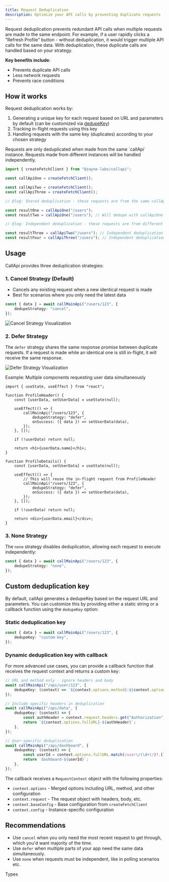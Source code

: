 ```yaml
---
title: Request Deduplication
description: Optimize your API calls by preventing duplicate requests
---
```


Request deduplication prevents redundant API calls when multiple requests are made to the same endpoint. For example, if a user rapidly clicks a "Refresh Profile" button - without deduplication, it would trigger multiple API calls for the same data. With deduplication, these duplicate calls are handled based on your strategy.

**Key benefits include**:

- Prevents duplicate API calls
- Less network requests
- Prevents race conditions

## How it works

Request deduplication works by:

1. Generating a unique key for each request based on URL and parameters by default (can be customized via [dedupeKey](#custom-deduplication-key))
2. Tracking in-flight requests using this key
3. Handling requests with the same key (duplicates) according to your chosen strategy

<Callout type="info">
	Requests are only deduplicated when made from the same `callApi` instance. Requests made from different
	instances will be handled independently.
</Callout>

```ts twoslash title="api.ts"
import { createFetchClient } from "@zayne-labs/callapi";

const callApiOne = createFetchClient();

const callApiTwo = createFetchClient();
const callApiThree = createFetchClient();

// @log: Shared deduplication - these requests are from the same callApi instance, so they will be deduped according to the strategy

const resultOne = callApiOne("/users");
const resultTwo = callApiOne("/users"); // Will dedupe with callApiOne

// @log: Independent deduplication - these requests are from different callApi instances, therefore no deduplication occurs between them

const resultThree = callApiTwo("/users"); // Independent deduplication
const resultFour = callApiThree("/users"); // Independent deduplication
```

## Usage

CallApi provides three deduplication strategies:

### 1. Cancel Strategy (Default)

- Cancels any existing request when a new identical request is made
- Best for scenarios where you only need the latest data

```ts title="api.ts"
const { data } = await callMainApi("/users/123", {
	dedupeStrategy: "cancel",
});
```

![Cancel Strategy Visualization](public/media/cancel.webp)

### 2. Defer Strategy

The `defer` strategy shares the same response promise between duplicate requests. If a request is made while an identical one is still in-flight, it will receive the same response.

![Defer Strategy Visualization](public/media/defer.svg)

Example: Multiple components requesting user data simultaneously

```tsx title="api.ts"
import { useState, useEffect } from "react";

function ProfileHeader() {
	const [userData, setUserData] = useState(null);

	useEffect(() => {
		callMainApi("/users/123", {
			dedupeStrategy: "defer",
			onSuccess: ({ data }) => setUserData(data),
		});
	}, []);

	if (!userData) return null;

	return <h1>{userData.name}</h1>;
}

function ProfileDetails() {
	const [userData, setUserData] = useState(null);

	useEffect(() => {
		// This will reuse the in-flight request from ProfileHeader
		callMainApi("/users/123", {
			dedupeStrategy: "defer",
			onSuccess: ({ data }) => setUserData(data),
		});
	}, []);

	if (!userData) return null;

	return <div>{userData.email}</div>;
}
```

### 3. None Strategy

The `none` strategy disables deduplication, allowing each request to execute independently:

```ts title="api.ts"
const { data } = await callMainApi("/users/123", {
	dedupeStrategy: "none",
});
```

## Custom deduplication key

By default, callApi generates a dedupeKey based on the request URL and parameters. You can customize this by providing either a static string or a callback function using the `dedupeKey` option:

### Static deduplication key

```ts title="api.ts"
const { data } = await callMainApi("/users/123", {
	dedupeKey: "custom-key",
});
```

### Dynamic deduplication key with callback

For more advanced use cases, you can provide a callback function that receives the request context and returns a custom key:

```ts title="api.ts"
// URL and method only - ignore headers and body
await callMainApi("/api/user/123", {
	dedupeKey: (context) => `${context.options.method}:${context.options.fullURL}`,
});

// Include specific headers in deduplication
await callMainApi("/api/data", {
	dedupeKey: (context) => {
		const authHeader = context.request.headers.get("Authorization");
		return `${context.options.fullURL}-${authHeader}`;
	},
});

// User-specific deduplication
await callMainApi("/api/dashboard", {
	dedupeKey: (context) => {
		const userId = context.options.fullURL.match(/user\/(\d+)/)?.[1];
		return `dashboard-${userId}`;
	},
});
```

The callback receives a `RequestContext` object with the following properties:

- `context.options` - Merged options including URL, method, and other configuration
- `context.request` - The request object with headers, body, etc.
- `context.baseConfig` - Base configuration from `createFetchClient`
- `context.config` - Instance-specific configuration

## Recommendations

- Use `cancel` when you only need the most recent request to get through, which you'd want majority of the time.
- Use `defer` when multiple parts of your app need the same data simultaneously.
- Use `none` when requests must be independent, like in polling scenarios etc.

Types

<auto-type-table path="../../lib/callapi-options.ts" name="DedupeOptions" />
